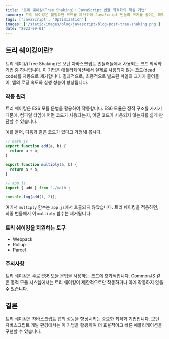 ```yaml
---
title: "트리 쉐이킹(Tree Shaking): JavaScript 번들 최적화의 핵심 기법"
summary: 트리 쉐이킹은 불필요한 코드를 제거하여 JavaScript 번들의 크기를 줄이는 최적화 기법입니다. 이로 인해 앱의 로딩 속도와 성능이 향상됩니다.
tags: ['JavaScript', 'Optimization']
images: ['/static/images/blog/javascript/blog-post-tree-shaking.png']
date: "2023-09-01"
---
```


<TOCInline toc={props.toc} asDisclosure />

## 트리 쉐이킹이란?

트리 쉐이킹(Tree Shaking)은 모던 자바스크립트 번들러들에서 사용되는 코드 최적화 기법 중 하나입니다. 이 기법은 애플리케이션에서 실제로 사용되지 않는 코드(dead code)를 자동으로 제거합니다. 결과적으로, 최종적으로 빌드된 파일의 크기가 줄어들어, 앱의 로딩 속도와 실행 성능이 향상됩니다.

### 작동 원리

트리 쉐이킹은 ES6 모듈 문법을 활용하여 작동합니다. ES6 모듈은 정적 구조를 가지기 때문에, 컴파일 타임에 어떤 코드가 사용되는지, 어떤 코드가 사용되지 않는지를 쉽게 판단할 수 있습니다.

예를 들어, 다음과 같은 코드가 있다고 가정해 봅시다.

```javascript
// math.js
export function add(a, b) {
  return a + b;
}

export function multiply(a, b) {
  return a * b;
}
```

```javascript
// app.js
import { add } from './math';

console.log(add(1, 2));
```

여기서 `multiply` 함수는 `app.js`에서 호출되지 않았습니다. 트리 쉐이킹을 적용하면, 최종 번들에서 이 `multiply` 함수는 제거됩니다.

### 트리 쉐이킹을 지원하는 도구

- Webpack
- Rollup
- Parcel

### 주의사항

트리 쉐이킹은 주로 ES6 모듈 문법을 사용하는 코드에 효과적입니다. CommonJS 같은 동적 모듈 시스템에서는 트리 쉐이킹이 제한적으로만 작동하거나 아예 작동하지 않을 수 있습니다.

## 결론

트리 쉐이킹은 자바스크립트 앱의 성능을 향상시키는 중요한 최적화 기법입니다. 모던 자바스크립트 개발 환경에서는 이 기법을 활용하여 더 효율적이고 빠른 애플리케이션을 구현할 수 있습니다.